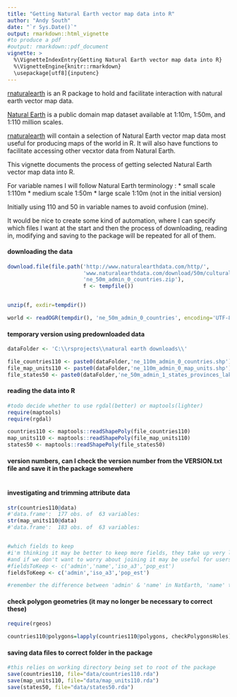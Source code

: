 ```yaml
---
title: "Getting Natural Earth vector map data into R"
author: "Andy South"
date: "`r Sys.Date()`"
output: rmarkdown::html_vignette
#to produce a pdf
#output: rmarkdown::pdf_document
vignette: >
  %\VignetteIndexEntry{Getting Natural Earth vector map data into R}
  %\VignetteEngine{knitr::rmarkdown}
  \usepackage[utf8]{inputenc}
---
```

  
[rnaturalearth](https://github.com/AndySouth/rnaturalearth) is an R package to hold and facilitate interaction with natural earth vector map data.


[Natural Earth](http://www.naturalearthdata.com/) is a public domain map dataset available at 1:10m, 1:50m, and 1:110 million scales. 


[rnaturalearth](https://github.com/AndySouth/rnaturalearth) will contain a selection of Natural Earth vector map data most useful for producing maps of the world in R. It will also have functions to facilitate accessing other vecxtor data from Natural Earth.


This vignette documents the process of getting selected Natural Earth vector map data into R.

For variable names I will follow Natural Earth terminology :
* small scale 1:110m
* medium scale 1:50m
* large scale 1:10m (not in the initial version)



Initially using 110 and 50 in variable names to avoid confusion (mine).

It would be nice to create some kind of automation, where I can specify which files I want at the start and then the process of downloading, reading in, modifying and saving to the package will be repeated for all of them.

#### downloading the data
```r

download.file(file.path('http://www.naturalearthdata.com/http/',
                        'www.naturalearthdata.com/download/50m/cultural',
                        'ne_50m_admin_0_countries.zip'), 
                        f <- tempfile())


unzip(f, exdir=tempdir())

world <- readOGR(tempdir(), 'ne_50m_admin_0_countries', encoding='UTF-8')
```

#### temporary version using predownloaded data
```r

dataFolder <- 'C:\\rsprojects\\natural earth downloads\\'

file_countries110 <- paste0(dataFolder,'ne_110m_admin_0_countries.shp')
file_map_units110 <- paste0(dataFolder,'ne_110m_admin_0_map_units.shp')
file_states50 <- paste0(dataFolder,'ne_50m_admin_1_states_provinces_lakes.shp')


```

#### reading the data into R

```r
#todo decide whether to use rgdal(better) or maptools(lighter)
require(maptools)
require(rgdal)

countries110 <- maptools::readShapePoly(file_countries110)
map_units110 <- maptools::readShapePoly(file_map_units110)
states50 <- maptools::readShapePoly(file_states50)

```

#### version numbers, can I check the version number from the VERSION.txt file and save it in the package somewhere
```r

```

#### investigating and trimming attribute data
```r

str(countries110@data)
#'data.frame':	177 obs. of  63 variables:
str(map_units110@data)
#'data.frame':	183 obs. of  63 variables:


#which fields to keep
#i'm thinking it may be better to keep more fields, they take up very little space 
#and if we don't want to worry about joining it may be useful for users to have them
#fieldsToKeep <- c('admin','name','iso_a3','pop_est')
fieldsToKeep <- c('admin','iso_a3','pop_est')

#remember the difference between 'admin' & 'name' in NatEarth, 'name' tends to be abbreviated


```

#### check polygon geometries (it may no longer be necessary to correct these)
```r
require(rgeos)

countries110@polygons=lapply(countries110@polygons, checkPolygonsHoles)

```

#### saving data files to correct folder in the package
```r

#this relies on working directory being set to root of the package
save(countries110, file="data/countries110.rda")
save(map_units110, file="data/map_units110.rda")
save(states50, file="data/states50.rda")
```

